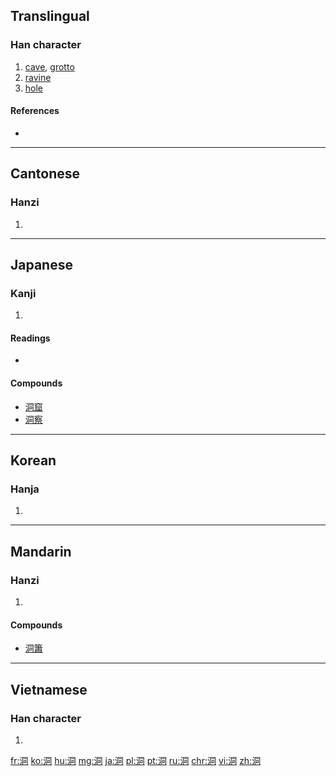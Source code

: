 ==Translingual==

===Han character===
{{Han char|rn=85|rad=水|as=06|sn=9|four=3712<sub>0</sub>|canj=水月一口 (EBMR)|ids=⿰[[氵]][[同]]}}

# [[cave]], [[grotto]]
# [[ravine]]
# [[hole]]

====References====
* {{Han ref|kx=0620.180|dkj=17386|dj=1016.070|hdz=31607.030|uh=6D1E|ud=27934|bh=AC7D|bd=44157}}

----

==Cantonese==

===Hanzi===
{{yue-hanzi|jyut=|y=dung6}}

# {{defn|lang=yue|sort=水06}}

----

==Japanese==

===Kanji===
{{ja-kanji|grade=c|rs=水06}}

# {{defn|lang=ja|sort=水06}}

====Readings====
* {{ja-readings|on=[[どう]] (dō), [[とう]] (tō)|kun=[[ほがらか]] (hogaraka), [[ふかい]] (fukai), [[ほら]] (hora)}}

====Compounds====
* [[洞窟]]
* [[洞察]]

----

==Korean==

===Hanja===
{{ko-hanja|hangeul=[[동]], [[통]]|eumhun=|rv=dong, tong|mr=tong, t'ong|y=tong, thong}}

# {{defn|lang=ko|sort=水06}}

----

==Mandarin==

===Hanzi===
{{cmn-hanzi|pin=[[dòng]] ([[dong4]])|wg=tung<sup>4</sup>}}

# {{defn|lang=cmn|sort=水06}}

====Compounds====
* [[洞簫]]

----

==Vietnamese==

===Han character===
{{vi-hantu|[[đỗng]], [[đọng]], [[động]], [[đùng]], [[dộng]], [[dọng]]|rs=水06}}

# {{defn|lang=vi|sort=水06}}

[[fr:洞]]
[[ko:洞]]
[[hu:洞]]
[[mg:洞]]
[[ja:洞]]
[[pl:洞]]
[[pt:洞]]
[[ru:洞]]
[[chr:洞]]
[[vi:洞]]
[[zh:洞]]